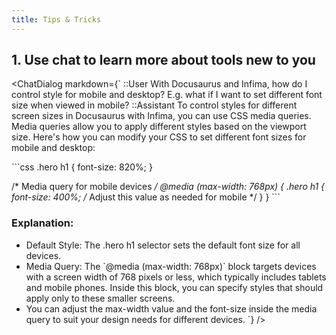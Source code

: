 ```yaml
---
title: Tips & Tricks
---
```



## 1. Use chat to learn more about tools new to you
<ChatDialog markdown={`
::User
With Docusaurus and Infima, how do I control style for mobile and desktop? E.g. what if I want to set different font size when viewed in mobile?
::Assistant
To control styles for different screen sizes in Docusaurus with Infima, you can use CSS media queries. Media queries allow you to apply different styles based on the viewport size. Here's how you can modify your CSS to set different font sizes for mobile and desktop:

\`\`\`css
.hero h1 {
  font-size: 820%;
}

/* Media query for mobile devices */
@media (max-width: 768px) {
  .hero h1 {
    font-size: 400%; /* Adjust this value as needed for mobile */
  }
}
\`\`\`

### Explanation:
- Default Style: The .hero h1 selector sets the default font size for all devices.
- Media Query: The \`@media (max-width: 768px)\` block targets devices with a screen width of 768 pixels or less, which typically includes tablets and mobile phones. Inside this block, you can specify styles that should apply only to these smaller screens.
- You can adjust the max-width value and the font-size inside the media query to suit your design needs for different devices.
`} />
